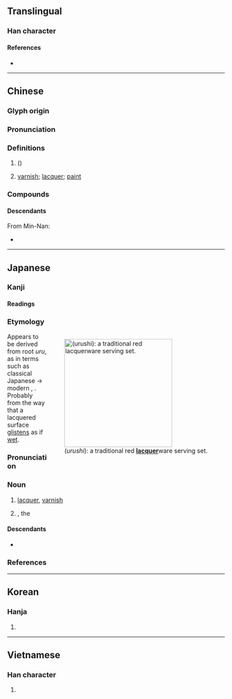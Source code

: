 {{also|柒}}
{{character info/new}}
==Translingual==

===Han character===
{{Han char|rn=85|rad=水|as=11|sn=14|four=34132|canj=EDOE|ids=⿰氵桼}}

====References====
* {{Han ref|kx=0644.280|dkj=18108|dj=1053.050|hdz=31716.090|uh=6F06|ud=28422|bh=BAA3|bd=47779}}

----

==Chinese==
{{zh-forms|alt=溙}}

===Glyph origin===
{{Han etym}}

===Pronunciation===
{{zh-pron
|m=qī
|c=cat1
|h=pfs=chhit
|mn=chhat/qz,xm,zz:chhit
|mn_note=chhat - vernacular; chhit - literary
|mc=y
|oc=y
|cat=n
}}

===Definitions===
{{zh-hanzi}}

# {{vern|varnish tree}} ({{taxlink|Toxicodendron vernicifluum|species|noshow=1|ver=161006}})
# [[varnish]]; [[lacquer]]; [[paint]]

===Compounds===
{{zh-der|漆器|油漆|如膠如漆|大漆|一團漆黑|底漆|噴漆器|如膠投漆|如膠似漆|噴漆|夜光漆|似漆如膠|吞炭漆身|填漆|建漆|亮漆|亮光漆|漆書|火漆|漆皮|歙漆阿膠|楚漆器|油漆匠|朱漆|漆匠|漆身吞炭|眼若點漆|漆桶底脫|漆皮兒|磨漆畫|洋乾漆|漆工|生漆|瓷漆|漆畫|目似點漆|烤漆|漆布|漆黑一團|漆毒疹|漆樹|漆宅|漆黑|漆器雕|水粉漆|水泥漆|柿漆|漆砂硯|陳雷膠漆|調合漆|罩漆|防水漆|黑漆一團|蟲漆|雷陳膠漆|雕漆|膠漆相投|點漆|黑漆皮燈|黑漆板凳|金漆馬桶|鬢髯如漆|膠漆相融|鬢如漆|金漆|雕花漆彩|黑漆漆|透明漆|膠漆|膠漆之情}}

====Descendants====
From Min-Nan:
* {{desc|iba|chat}}

{{zh-cat|Intermediate}}

----

==Japanese==

===Kanji===
{{ja-kanji|grade=c|rs=水11}}

====Readings====
{{ja-readings
|goon=しち
|kanon=しつ
|kun=うるし-
|nanori=うる
}}

===Etymology===
<div style="float:right;">
{{wikipedia|lang=ja}}
{{wikipedia|Lacquer}}
[[File:Wajimanurie.JPG|thumb|250px|{{lang|ja|漆}} (''urushi''): a traditional red '''[[lacquer]]'''ware serving set.]]
</div>
{{ja-kanjitab|yomi=k|うるし}}
Appears to be derived from {{etyl|ojp|ja|sort=うるし}} root ''uru'', as in terms such as classical Japanese {{m|ja|潤う|tr=urufu}} → modern {{m|ja|潤う|tr=uruou||to be moist}}, {{m|ja|うるうる|tr=uruuru||wetly, moistly|pos=adverb}}. Probably from the way that a lacquered surface [[glisten]]s as if [[wet]].

===Pronunciation===
{{ja-pron|yomi=k|うるし|acc=0|acc_ref=DJR}}

===Noun===
{{ja-noun|うるし}}

# [[lacquer]], [[varnish]]
# {{taxlink|Toxicodendron vernicifluum|species|noshow=1}}, the {{vern|lacquer tree}}

====Descendants====
* {{desc|en|urushiol|bor=1}}

===References===
<references/>

----

==Korean==

===Hanja===
{{ko-hanja|hangeul=칠|eumhun=|rv=chil|mr=ch'il|y=chil}}

# {{defn|lang=ko|sort=水11}}

----

==Vietnamese==

===Han character===
{{vi-hantu|[[tất]]|rs=水11}}

# {{defn|lang=vi|sort=水11}}